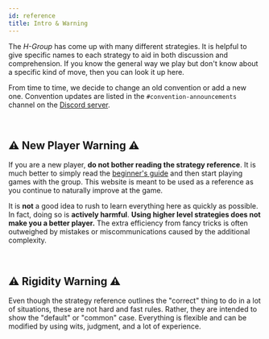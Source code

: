 ```yaml
---
id: reference
title: Intro & Warning
---
```


The _H-Group_ has come up with many different strategies. It is helpful to give specific names to each strategy to aid in both discussion and comprehension. If you know the general way we play but don't know about a specific kind of move, then you can look it up here.

From time to time, we decide to change an old convention or add a new one. Convention updates are listed in the `#convention-announcements` channel on the [Discord server](https://discord.gg/FADvkJp).

<br />

## ⚠️ New Player Warning ⚠️

If you are a new player, **do not bother reading the strategy reference**. It is much better to simply read the [beginner's guide](beginner) and then start playing games with the group. This website is meant to be used as a reference as you continue to naturally improve at the game.

It is **not** a good idea to rush to learn everything here as quickly as possible. In fact, doing so is **actively harmful**. **Using higher level strategies does not make you a better player.** The extra efficiency from fancy tricks is often outweighed by mistakes or miscommunications caused by the additional complexity.

<br />

## ⚠️ Rigidity Warning ⚠️

Even though the strategy reference outlines the "correct" thing to do in a lot of situations, these are not hard and fast rules. Rather, they are intended to show the "default" or "common" case. Everything is flexible and can be modified by using wits, judgment, and a lot of experience.
